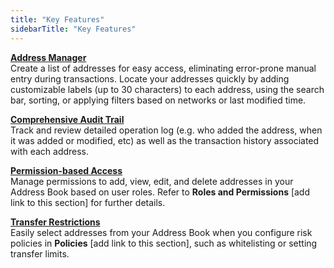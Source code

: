 ```yaml
---
title: "Key Features"
sidebarTitle: "Key Features"
---
```


<u>**Address Manager**</u><br />
Create a list of addresses for easy access, eliminating error-prone manual entry during transactions. Locate your addresses quickly by adding customizable labels (up to 30 characters) to each address, using the search bar, sorting, or applying filters based on networks or last modified time.

<u>**Comprehensive Audit Trail**</u><br />
Track and review detailed operation log (e.g. who added the address, when it was added or modified, etc) as well as the transaction history associated with each address.

<u>**Permission-based Access**</u><br />
Manage permissions to add, view, edit, and delete addresses in your Address Book based on user roles. Refer to **Roles and Permissions** [add link to this section] for further details.

<u>**Transfer Restrictions**</u><br />
Easily select addresses from your Address Book when you configure risk policies in **Policies** [add link to this section], such as whitelisting or setting transfer limits.
